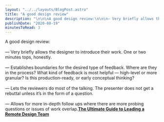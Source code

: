 ```yaml
---
layout: "../../layouts/BlogPost.astro"
title: "A good design review"
description: "\n\n\nA good design review:\n\n\n— Very briefly allows the designer to introduce their work. One or two minutes tops, honestly.\n\n\n— Establishes boundaries for the desired type of feedback. Where are they in the process? What kind of feedback is most helpful — high-level or more granular? Is this production-ready, or early conceptual thinking?\n\n\n— Lets the reviewers do most of the talking. The presenter does not get a rebuttal unless it’s in the form of a question.\n\n\n— Allows for more in-depth follow u"
publishDate: "2020-08-19"
minutesToRead: 3
---
```


<div class="blockquote">
<div><p>A good design review:<br><br>
— Very briefly allows the designer to introduce their work. One or two minutes tops, honestly.<br><br>
— Establishes boundaries for the desired type of feedback. Where are they in the process? What kind of feedback is most helpful — high-level or more granular? Is this production-ready, or early conceptual thinking?<br><br>
— Lets the reviewers do most of the talking. The presenter does not get a rebuttal unless it’s in the form of a question.<br><br>
— Allows for more in-depth follow ups where there are more probing questions or issues of work overlap.<strong><a href="https://modus.medium.com/humans-first-strategies-for-leading-remote-design-teams-d08df0c3f662?ref=antonsten.com">The Ultimate Guide to Leading a Remote Design Team</a></strong></p></div>
</div>